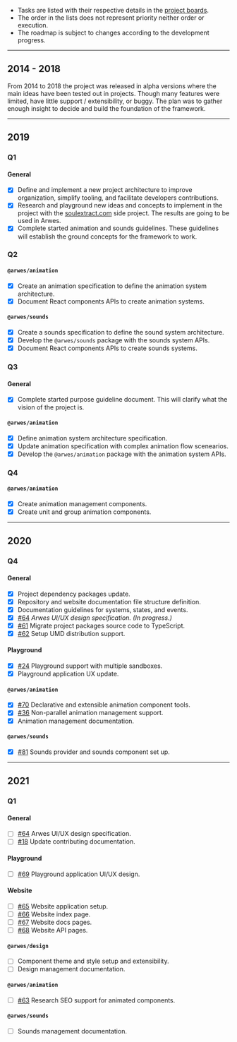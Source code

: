 - Tasks are listed with their respective details in the [project boards](https://github.com/arwes/arwes/projects).
- The order in the lists does not represent priority neither order or execution.
- The roadmap is subject to changes according to the development progress.

----

## 2014 - 2018

From 2014 to 2018 the project was released in alpha versions where the main
ideas have been tested out in projects. Though many features were limited, have
little support / extensibility, or buggy. The plan was to gather enough insight
to decide and build the foundation of the framework.

----

## 2019

### Q1

#### General

- [x] Define and implement a new project architecture to improve organization,
simplify tooling, and facilitate developers contributions.
- [x] Research and playground new ideas and concepts to implement in the project
with the [soulextract.com](https://github.com/soulextract/soulextract.com) side
project. The results are going to be used in Arwes.
- [x] Complete started animation and sounds guidelines. These guidelines will
establish the ground concepts for the framework to work.

### Q2

#### `@arwes/animation`

- [x] Create an animation specification to define the animation system architecture.
- [x] Document React components APIs to create animation systems.

#### `@arwes/sounds`

- [x] Create a sounds specification to define the sound system architecture.
- [x] Develop the `@arwes/sounds` package with the sounds system APIs.
- [x] Document React components APIs to create sounds systems.

### Q3

#### General

- [x] Complete started purpose guideline document. This will clarify what
the vision of the project is.

#### `@arwes/animation`

- [x] Define animation system architecture specification.
- [x] Update animation specification with complex animation flow scenearios.
- [x] Develop the `@arwes/animation` package with the animation system APIs.

### Q4

#### `@arwes/animation`

- [x] Create animation management components.
- [x] Create unit and group animation components.

----

## 2020

### Q4

#### General

- [x] Project dependency packages update.
- [x] Repository and website documentation file structure definition.
- [x] Documentation guidelines for systems, states, and events.
- [x] [#64](https://github.com/arwes/arwes/issues/64) _Arwes UI/UX design
specification. (In progress.)_
- [x] [#61](https://github.com/arwes/arwes/issues/61) Migrate project packages
source code to TypeScript.
- [x] [#62](https://github.com/arwes/arwes/issues/62) Setup UMD distribution support.

#### Playground

- [x] [#24](https://github.com/arwes/arwes/issues/24) Playground support with
multiple sandboxes.
- [x] Playground application UX update.

#### `@arwes/animation`

- [x] [#70](https://github.com/arwes/arwes/issues/70) Declarative and extensible
animation component tools.
- [x] [#36](https://github.com/arwes/arwes/issues/36) Non-parallel animation
management support.
- [x] Animation management documentation.

#### `@arwes/sounds`

- [x] [#81](https://github.com/arwes/arwes/issues/81) Sounds provider and sounds
component set up.

----

## 2021

### Q1

#### General

- [ ] [#64](https://github.com/arwes/arwes/issues/64) Arwes UI/UX design specification.
- [ ] [#18](https://github.com/arwes/arwes/issues/18) Update contributing documentation.

#### Playground

- [ ] [#69](https://github.com/arwes/arwes/issues/69) Playground application UI/UX
design.

#### Website

- [ ] [#65](https://github.com/arwes/arwes/issues/65) Website application setup.
- [ ] [#66](https://github.com/arwes/arwes/issues/66) Website index page.
- [ ] [#67](https://github.com/arwes/arwes/issues/67) Website docs pages.
- [ ] [#68](https://github.com/arwes/arwes/issues/68) Website API pages.

#### `@arwes/design`

- [ ] Component theme and style setup and extensibility.
- [ ] Design management documentation.

#### `@arwes/animation`

- [ ] [#63](https://github.com/arwes/arwes/issues/63) Research SEO support for
animated components.

#### `@arwes/sounds`

- [ ] Sounds management documentation.
